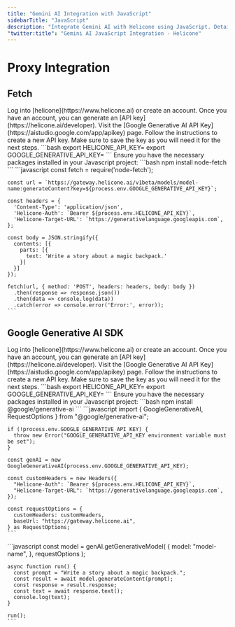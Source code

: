 ```yaml
---
title: "Gemini AI Integration with JavaScript"
sidebarTitle: "JavaScript"
description: "Integrate Gemini AI with Helicone using JavaScript. Detailed instructions for setting up proxy integration and sending requests with fetch and the Google Generative AI SDK."
"twitter:title": "Gemini AI JavaScript Integration - Helicone"
---
```


# Proxy Integration

## Fetch

<Steps>
  <Step title="Create an account + Generate an API Key">
    Log into [helicone](https://www.helicone.ai) or create an account. Once you have an account, you
    can generate an [API key](https://helicone.ai/developer).
  </Step>
  <Step title="Create Google Generative AI API Key">
    Visit the [Google Generative AI API Key](https://aistudio.google.com/app/apikey) page.
    Follow the instructions to create a new API key. Make sure to save the key as you will need it for the next steps.
  </Step>
  <Step title="Set API keys as environment variables">
    ```bash
    export HELICONE_API_KEY=<your Helicone API key>
    export GOOGLE_GENERATIVE_API_KEY=<your Google Generative AI API key>
    ```
  </Step>
  <Step title="Install necessary packages">
    Ensure you have the necessary packages installed in your Javascript project:
    ```bash
    npm install node-fetch
    ```
  </Step>
  <Step title="Send a request using fetch">
    ```javascript
    const fetch = require('node-fetch');

    const url = `https://gateway.helicone.ai/v1beta/models/model-name:generateContent?key=${process.env.GOOGLE_GENERATIVE_API_KEY}`;

    const headers = {
      'Content-Type': 'application/json',
      'Helicone-Auth': `Bearer ${process.env.HELICONE_API_KEY}`,
      'Helicone-Target-URL': `https://generativelanguage.googleapis.com`,
    };

    const body = JSON.stringify({
      contents: [{
        parts: [{
          text: 'Write a story about a magic backpack.'
        }]
      }]
    });

    fetch(url, { method: 'POST', headers: headers, body: body })
      .then(response => response.json())
      .then(data => console.log(data))
      .catch(error => console.error('Error:', error));
    ```

  </Step>
</Steps>

## Google Generative AI SDK

<Steps>
  <Step title="Create an account + Generate an API Key">
    Log into [helicone](https://www.helicone.ai) or create an account. Once you have an account, you
    can generate an [API key](https://helicone.ai/developer).
  </Step>
  <Step title="Create Google Generative AI API Key">
    Visit the [Google Generative AI API Key](https://aistudio.google.com/app/apikey) page.
    Follow the instructions to create a new API key. Make sure to save the key as you will need it for the next steps.
  </Step>
  <Step title="Set API keys as environment variables">
    ```bash
    export HELICONE_API_KEY=<your Helicone API key>
    export GOOGLE_GENERATIVE_API_KEY=<your Google Generative AI API key>
    ```
  </Step>
  <Step title="Install necessary packages">
    Ensure you have the necessary packages installed in your Javascript project:
    ```bash
    npm install @google/generative-ai
    ```
  </Step>
  <Step title="Import GoogleGenerativeAI and configure the client">
    ```javascript
    import { GoogleGenerativeAI, RequestOptions } from "@google/generative-ai";

    if (!process.env.GOOGLE_GENERATIVE_API_KEY) {
      throw new Error("GOOGLE_GENERATIVE_API_KEY environment variable must be set");
    }

    const genAI = new GoogleGenerativeAI(process.env.GOOGLE_GENERATIVE_API_KEY);

    const customHeaders = new Headers({
      "Helicone-Auth": `Bearer ${process.env.HELICONE_API_KEY}`,
      "Helicone-Target-URL": `https://generativelanguage.googleapis.com`,
    });

    const requestOptions = {
      customHeaders: customHeaders,
      baseUrl: "https://gateway.helicone.ai",
    } as RequestOptions;
    ```

  </Step>
  <Step title="Get the generative model and generate content">
    ```javascript
    const model = genAI.getGenerativeModel(
      {
        model: "model-name",
      },
      requestOptions
    );

    async function run() {
      const prompt = "Write a story about a magic backpack.";
      const result = await model.generateContent(prompt);
      const response = result.response;
      const text = await response.text();
      console.log(text);
    }

    run();
    ```

  </Step>
</Steps>
